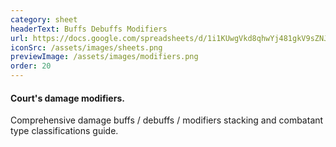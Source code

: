 ```yaml
---
category: sheet
headerText: Buffs Debuffs Modifiers
url: https://docs.google.com/spreadsheets/d/1i1KUwgVkd8qhwYj481gkV9sZNJQCE-C3Q-dpQutPCi4/edit
iconSrc: /assets/images/sheets.png
previewImage: /assets/images/modifiers.png
order: 20
---
```


#### Court's damage modifiers.

Comprehensive damage buffs / debuffs / modifiers stacking
and combatant type classifications guide.
